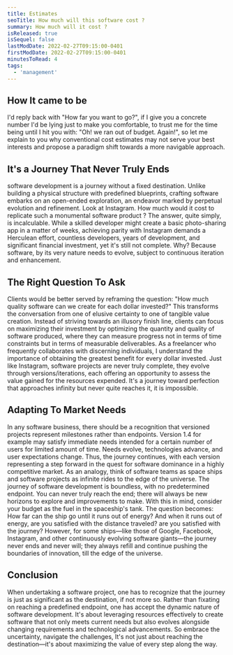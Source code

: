 ```yaml
---
title: Estimates
seoTitle: How much will this software cost ?
summary: How much will it cost ?
isReleased: true
isSequel: false
lastModDate: 2022-02-27T09:15:00-0401
firstModDate: 2022-02-27T09:15:00-0401
minutesToRead: 4
tags:
  - 'management'
---
```


<H2>How It came to be</H2>
<C>
I'd reply back with "How far you want to go?", if I give you a concrete number I'd be lying just to make you comfortable, to trust me for the time being until I hit you with: "Oh! we ran out of budget. Again!", so let me explain to you why conventional cost estimates may not serve your best interests and propose a paradigm shift towards a more navigable approach.
</C>

<H2>It's a Journey That Never Truly Ends</H2>
<C>
software development is a journey without a fixed destination. Unlike building a physical structure with predefined blueprints, crafting software embarks on an open-ended exploration, an endeavor marked by perpetual evolution and refinement.
</C>
<C>
Look at Instagram. How much would it cost to replicate such a monumental software product ? The answer, quite simply, is incalculable. While a skilled developer might create a basic photo-sharing app in a matter of weeks, achieving parity with Instagram demands a Herculean effort, countless developers, years of development, and significant financial investment, yet it's still not complete. Why? Because software, by its very nature needs to evolve, subject to continuous iteration and enhancement.
</C>
<H2>The Right Question To Ask</H2>
<C>
Clients would be better served by reframing the question: "How much <L href="/blog/software-quality">quality</L> software can we create for each dollar invested?" This transforms the conversation from one of elusive certainty to one of tangible value creation. Instead of striving towards an illusory finish line, clients can focus on maximizing their investment by optimizing the quantity and quality of software produced, where they can measure progress not in terms of time constraints but in terms of <L href="/services/glossary#ticket-system">measurable</L> <L href="/blog/management-skill-issues#conclusion">deliverables.</L>

</C>
<C>
As a freelancer who frequently collaborates with discerning individuals, I understand the importance of obtaining the greatest benefit for every dollar invested. Just like Instagram, software projects are never truly complete, they evolve through versions/iterations, each offering an opportunity to assess the value gained for the resources expended. It's a journey toward perfection that approaches infinity but never quite reaches it, it is impossible.
</C>

<H2>Adapting To Market Needs</H2>
<C>
In any software business, there should be a recognition that versioned projects represent milestones rather than endpoints. Version 1.4 for example may satisfy immediate needs intended for a certain number of users for limited amount of time. Needs evolve, technologies advance, and user expectations change. Thus, the journey continues, with each version representing a step forward in the quest for software dominance in a highly competitive market.
</C>





<C>
As an analogy, think of software teams as space ships and software projects as infinite rides to the edge of the universe. The journey of software development is boundless, with no predetermined endpoint. You can never truly reach the end; there will always be new horizons to explore and improvements to make.
With this in mind, consider your budget as the fuel in the spaceship's tank. The question becomes: How far can the ship go until it runs out of energy? And when it runs out of energy, are you satisfied with the distance traveled? are you satisfied with the journey? However, for some ships—like those of Google, Facebook, Instagram, and other continuously evolving software giants—the journey never ends and never will; they always refill and continue pushing the boundaries of innovation, till the edge of the universe.
</C>

<H2>Conclusion</H2>
<C>
When undertaking a software project, one has to recognize that the journey is just as significant as the destination, if not more so. Rather than fixating on reaching a predefined endpoint, one has accept the dynamic nature of software development. It's about leveraging resources effectively to create software that not only meets current needs but also evolves alongside changing requirements and technological advancements.
</C>
<C>
So embrace the uncertainty, navigate the challenges, It's not just about reaching the destination—it's about maximizing the value of every step along the way.
</C>
